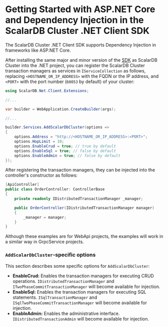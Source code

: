 # Getting Started with ASP.NET Core and Dependency Injection in the ScalarDB Cluster .NET Client SDK

The ScalarDB Cluster .NET Client SDK supports Dependency Injection in frameworks like ASP.NET Core.

After installing the same major and minor version of the [SDK](https://www.nuget.org/packages/ScalarDB.Net.Client) as ScalarDB Cluster into the .NET project, you can register the ScalarDB Cluster transaction managers as services in `IServiceCollection` as follows, replacing `<HOSTNAME_OR_IP_ADDRESS>` with the FQDN or the IP address, and `<PORT>` with the port number (`60053` by default) of your cluster:

```c#
using ScalarDB.Net.Client.Extensions;

//...

var builder = WebApplication.CreateBuilder(args);

//...

builder.Services.AddScalarDbCluster(options =>
{
    options.Address = "http://<HOSTNAME_OR_IP_ADDRESS>:<PORT>";
    options.HopLimit = 10;
    options.EnableCrud = true; // true by default
    options.EnableSql = true; // false by default
    options.EnableAdmin = true; // false by default
});
```

After registering the transaction managers, they can be injected into the controller's constructor as follows:

```c#
[ApiController]
public class OrderController: ControllerBase
{
    private readonly IDistributedTransactionManager _manager;

    public OrderController(IDistributedTransactionManager manager)
    {
        _manager = manager;
    }
}
```

Although these examples are for WebApi projects, the examples will work in a similar way in GrpcService projects.

### `AddScalarDbCluster`-specific options

This section describes some specific options for `AddScalarDbCluster`:

- **EnableCrud:** Enables the transaction managers for executing CRUD operations. `IDistributedTransactionManager` and `ITwoPhaseCommitTransactionManager` will become available for injection.
- **EnableSql:** Enables the transaction managers for executing SQL statements. `ISqlTransactionManager` and `ISqlTwoPhaseCommitTransactionManager` will become available for injection.    
- **EnableAdmin:** Enables the administrative interface. `IDistributedTransactionAdmin` will become available for injection.

